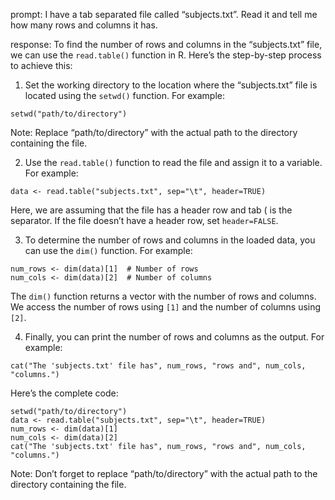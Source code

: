 prompt:
I have a tab separated file called "subjects.txt". Read it and tell me how many rows and columns it has. 

response:
To find the number of rows and columns in the "subjects.txt" file, we can use the `read.table()` function in R. Here's the step-by-step process to achieve this:

1. Set the working directory to the location where the "subjects.txt" file is located using the `setwd()` function. For example:
```
setwd("path/to/directory")
```
Note: Replace "path/to/directory" with the actual path to the directory containing the file.

2. Use the `read.table()` function to read the file and assign it to a variable. For example:
```
data <- read.table("subjects.txt", sep="\t", header=TRUE)
```
Here, we are assuming that the file has a header row and tab (\t) is the separator. If the file doesn't have a header row, set `header=FALSE`.

3. To determine the number of rows and columns in the loaded data, you can use the `dim()` function. For example:
```
num_rows <- dim(data)[1]  # Number of rows
num_cols <- dim(data)[2]  # Number of columns
```
The `dim()` function returns a vector with the number of rows and columns. We access the number of rows using `[1]` and the number of columns using `[2]`.

4. Finally, you can print the number of rows and columns as the output. For example:
```
cat("The 'subjects.txt' file has", num_rows, "rows and", num_cols, "columns.")
```

Here's the complete code:
```
setwd("path/to/directory")
data <- read.table("subjects.txt", sep="\t", header=TRUE)
num_rows <- dim(data)[1]
num_cols <- dim(data)[2]
cat("The 'subjects.txt' file has", num_rows, "rows and", num_cols, "columns.")
```

Note: Don't forget to replace "path/to/directory" with the actual path to the directory containing the file.

